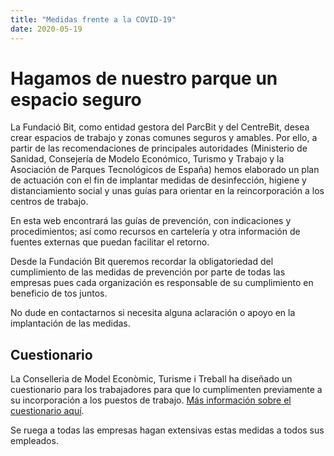 ```yaml
---
title: "Medidas frente a la COVID-19"
date: 2020-05-19
---
```


# Hagamos de nuestro parque un espacio seguro

La Fundació Bit, como entidad gestora del ParcBit y del CentreBit, desea crear espacios de trabajo y zonas comunes seguros y amables. Por ello, a partir de las recomendaciones de principales autoridades (Ministerio de Sanidad, Consejería de Modelo Económico, Turismo y Trabajo y la Asociación de Parques Tecnológicos de España) hemos elaborado un plan de actuación con el fin de implantar medidas de desinfección, higiene y distanciamiento social y unas guías para orientar en la reincorporación a los centros de trabajo.

En esta web encontrará las guías de prevención, con indicaciones y procedimientos; así como recursos en cartelería y otra información de fuentes externas que puedan facilitar el retorno.

Desde la Fundación Bit queremos recordar la obligatoriedad del cumplimiento de las medidas de prevención por parte de todas las empresas pues cada organización es responsable de su cumplimiento en beneficio de tos juntos.

No dude en contactarnos si necesita alguna aclaración o apoyo en la implantación de las medidas.

## Cuestionario

La Conselleria de Model Econòmic, Turisme i Treball ha diseñado un cuestionario para los trabajadores para que lo cumplimenten previamente a su incorporación a los puestos de trabajo. [Más información sobre el cuestionario aquí](/form).

Se ruega a todas las empresas hagan extensivas estas medidas a todos sus empleados.

